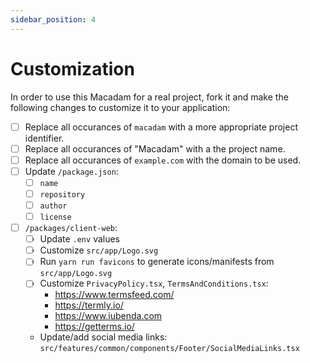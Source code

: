 ```yaml
---
sidebar_position: 4
---
```


# Customization

In order to use this Macadam for a real project, fork it and make the following changes to customize it to your application:

- ☐ Replace all occurances of `macadam` with a more appropriate project identifier.
- ☐ Replace all occurances of "Macadam" with a the project name.
- ☐ Replace all occurances of `example.com` with the domain to be used.
- ☐ Update `/package.json`:
  - ☐ `name`
  - ☐ `repository`
  - ☐ `author`
  - ☐ `license`
- ☐ `/packages/client-web`:
  - ☐ Update `.env` values
  - ☐ Customize `src/app/Logo.svg`
  - ☐ Run `yarn run favicons` to generate icons/manifests from `src/app/Logo.svg`
  - ☐ Customize `PrivacyPolicy.tsx`, `TermsAndConditions.tsx`:
    - https://www.termsfeed.com/
    - https://termly.io/
    - https://www.iubenda.com
    - https://getterms.io/
  - Update/add social media links: `src/features/common/components/Footer/SocialMediaLinks.tsx`
